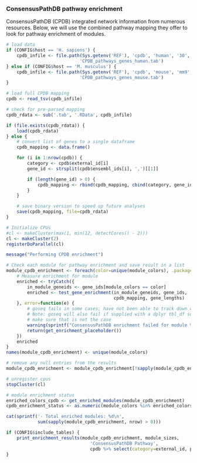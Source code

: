 ### ConsensusPathDB pathway enrichment

ConsensusPathDB (CPDB) integrated network information from numerous resources.
Below, we will use the combined pathway mapping they offer to look for
pathway enrichment of modules.

```r
# load data
if (CONFIG$host == 'H. sapiens') {
    cpdb_infile <- file.path(Sys.getenv('REF'), 'cpdb', 'human', '30',
                            'CPDB_pathways_genes_human.tab')
} else if (CONFIG$host == 'M. musculus') {
    cpdb_infile <- file.path(Sys.getenv('REF'), 'cpdb', 'mouse', 'mm9',
                            'CPDB_pathways_genes_mouse.tab')
}

# load full CPDB mapping
cpdb <- read_tsv(cpdb_infile)

# check for pre-parsed mapping
cpdb_rdata <- sub('.tab', '.RData', cpdb_infile)

if (file.exists(cpdb_rdata)) {
    load(cpdb_rdata)
} else {
    # convert list of genes to a single dataframe
    cpdb_mapping <- data.frame()

    for (i in 1:nrow(cpdb)) {
        category <- cpdb$external_id[i]
        gene_id <- strsplit(cpdb$ensembl_ids[i], ',')[[1]]

        if (length(gene_id) > 0) {
            cpdb_mapping <- rbind(cpdb_mapping, cbind(category, gene_id))
        }
    }

    # save binary version to speed up future analyses
    save(cpdb_mapping, file=cpdb_rdata)
}
```

```r
# Initialize CPUs
#cl <- makeCluster(max(1, min(12, detectCores() - 2)))
cl <- makeCluster(2)
registerDoParallel(cl)

message("Performing CPDB enrichment")

# Check each module for pathway enrichment and save result in a list
module_cpdb_enrichment <- foreach(color=unique(module_colors), .packages=c('goseq')) %dopar% {
    # Measure enrichment for module
    enriched <- tryCatch({
        in_module_geneids <- gene_ids[module_colors == color]
        enriched <- test_gene_enrichment(in_module_geneids, gene_ids,
                                         cpdb_mapping, gene_lengths)
    }, error=function(e) {
        # goseq fails in some cases; have not been able to track down cause yet
        # Note: goseq will also fail if supplied with a dplyr tbl_df so first 
        # make sure that is not the case
        warning(sprintf("ConsensusPathDB enrichment failed for module %s", color))
        return(get_enrichment_placeholder())
    })
    enriched
}
names(module_cpdb_enrichment) <- unique(module_colors)

# remove any null entries from the results
module_cpdb_enrichment <- module_cpdb_enrichment[!sapply(module_cpdb_enrichment, is.null)]

# unregister cpus
stopCluster(cl)

# module enrichment status
enriched_colors_cpdb <- get_enriched_modules(module_cpdb_enrichment)
cpdb_enrichment_status <- as.numeric(module_colors %in% enriched_colors_cpdb)
```

```r
cat(sprintf('- Total enriched modules: %d\n', 
            sum(sapply(module_cpdb_enrichment, nrow) > 0)))

if (CONFIG$include_tables) {
    print_enrichment_results(module_cpdb_enrichment, module_sizes,
                                'ConsensusPathDB Pathway',
                                cpdb %>% select(category=external_id, pathway, source))
}
```

